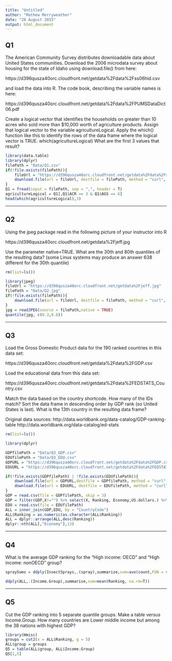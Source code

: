```yaml
---
title: "Untitled"
author: "Mathew Merryweather"
date: "20 August 2015"
output: html_document
---
```


## Q1
The American Community Survey distributes downloadable data about United States communities. Download the 2006 microdata survey about housing for the state of Idaho using download.file() from here: 

https://d396qusza40orc.cloudfront.net/getdata%2Fdata%2Fss06hid.csv 

and load the data into R. The code book, describing the variable names is here: 

https://d396qusza40orc.cloudfront.net/getdata%2Fdata%2FPUMSDataDict06.pdf 

Create a logical vector that identifies the households on greater than 10 acres who sold more than $10,000 worth of agriculture products. Assign that logical vector to the variable agricultureLogical. Apply the which() function like this to identify the rows of the data frame where the logical vector is TRUE. which(agricultureLogical) What are the first 3 values that result?

```r
library(data.table)
library(dplyr)
filePath = "Data/Q1.csv"
if(!file.exists(filePath)){
    fileUrl = "https://d396qusza40orc.cloudfront.net/getdata%2Fdata%2Fss06hid.csv"
    download.file(url = fileUrl, destfile = filePath, method = "curl", quiet = T)
}
Q1 = fread(input = filePath, sep = ",", header = T)
agricultureLogical = Q1[,Q1$ACR == 3 & Q1$AGS == 6]
head(which(agricultureLogical),3)
```

***

## Q2
Using the jpeg package read in the following picture of your instructor into R 

https://d396qusza40orc.cloudfront.net/getdata%2Fjeff.jpg 

Use the parameter native=TRUE. What are the 30th and 80th quantiles of the resulting data? (some Linux systems may produce an answer 638 different for the 30th quantile)
```r
rm(list=ls())
```
```r
library(jpeg)
fileUrl = "https://d396qusza40orc.cloudfront.net/getdata%2Fjeff.jpg"
filePath = "Data/Q2.jpg"
if(!file.exists(filePath)){
    download.file(url = fileUrl, destfile = filePath, method = "curl", quiet = T)
}
jpg = readJPEG(source = filePath,native = TRUE)
quantile(jpg, c(0.3,0.8))
```

***

## Q3

Load the Gross Domestic Product data for the 190 ranked countries in this data set: 

https://d396qusza40orc.cloudfront.net/getdata%2Fdata%2FGDP.csv 

Load the educational data from this data set: 

https://d396qusza40orc.cloudfront.net/getdata%2Fdata%2FEDSTATS_Country.csv 

Match the data based on the country shortcode. How many of the IDs match? Sort the data frame in descending order by GDP rank (so United States is last). What is the 13th country in the resulting data frame? 

Original data sources: 
http://data.worldbank.org/data-catalog/GDP-ranking-table 
http://data.worldbank.org/data-catalog/ed-stats
```r
rm(list=ls())
```
```r
library(dplyr)

GDPfilePath = "Data/Q3_GDP.csv"
EDUfilePath = "Data/Q3_EDU.csv"
GDPURL = "https://d396qusza40orc.cloudfront.net/getdata%2Fdata%2FGDP.csv"
EDUURL = "https://d396qusza40orc.cloudfront.net/getdata%2Fdata%2FEDSTATS_Country.csv"

if(!file.exists(GDPfilePath) | !file.exists(EDUfilePath)){
    download.file(url = GDPURL,destfile = GDPfilePath, method = "curl", quiet = T)
    download.file(url = EDUURL, destfile = EDUfilePath, method = "curl",quiet = T)
}
GDP = read.csv(file = GDPfilePath, skip = 3)
GDP = filter(GDP,X!="") %>% select(X, Ranking, Economy,US.dollars.) %>% rename(CountryCode = X, USD = US.dollars.)
EDU = read.csv(file = EDUfilePath)
ALL = inner_join(GDP,EDU, by = "CountryCode")
ALL$Ranking = as.numeric(as.character(ALL$Ranking))
ALL = dplyr::arrange(ALL,desc(Ranking))
dplyr::nth(ALL[,"Economy"],13)
```

***

## Q4
What is the average GDP ranking for the "High income: OECD" and "High income: nonOECD" group?

```r
spraySums = ddply(InsectSprays,.(spray),summarize,sum=ave(count,FUN = sum))

ddply(ALL,.(Income.Group),summarise,sum=mean(Ranking, na.rm=T))
```


***

## Q5

Cut the GDP ranking into 5 separate quantile groups. Make a table versus Income.Group. How many countries are Lower middle income but among the 38 nations with highest GDP?
```r
library(Hmisc)
groups = cut2(x = ALL$Ranking, g = 5)
ALL$group = groups
Q5 = table(ALL$group, ALL$Income.Group)
Q5[1,5]
```



